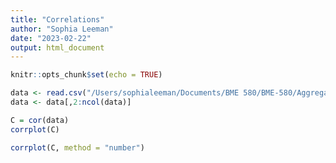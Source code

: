 ```yaml
---
title: "Correlations"
author: "Sophia Leeman"
date: "2023-02-22"
output: html_document
---
```


```r
knitr::opts_chunk$set(echo = TRUE)
```

```r
data <- read.csv("/Users/sophialeeman/Documents/BME 580/BME-580/Aggregate_Data.csv")
data <- data[,2:ncol(data)]
```

```r
C = cor(data)
corrplot(C)

```
```r
corrplot(C, method = "number")

```
